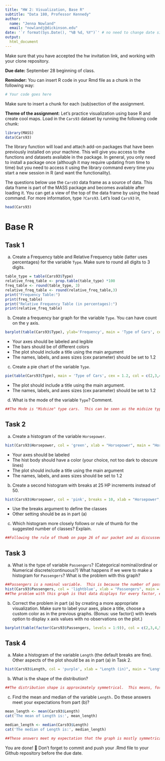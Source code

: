 ```yaml
---
title: "HW 2: Visualization, Base R"
subtitle: "Data 180, Professor Kennedy"
author: 
  name: "Jenna Nowland"
  email: "nowlandj@dickinson.edu"
date: '`r format(Sys.Date(), "%B %d, %Y")`' # no need to change date since this line grabs today's date
output: 
  html_document
---
```


Make sure that you have accepted the hw invitation link, and working with your clone repository.

**Due date:** September 28 beginning of class.

**Reminder:** You can insert R code in your Rmd file as a chunk in the following way:
```r
# Your code goes here
```
Make sure to insert a chunk for each (sub)section of the assignment.

**Theme of the assignment**: Let's practice visualization using base R and create cool maps. Load in the `Cars93` dataset by running the following code chunk:

```r
library(MASS)
data(Cars93)
```

The library function will load and attach add-on packages that have been previously installed on your machine. This will give you access to the functions and datasets available in the package. In general, you only need to install a package once (although it may require updating from time to time) but you need to access it using the library command every time you start a new session in R (and want the functionality). 

The questions below use the `Cars93` data frame as a source of data. This data frame is part of the MASS package and becomes available after loading it. You can get a view of the top of the data frame by using the head command. For more information, type `?Cars93`. Let's load `Cars93` in,
```r
head(Cars93)
```

# Base R
## Task 1
a) Create a Frequency table and Relative Frequency table (latter uses percentages) for the variable `Type`. Make sure to round all digits to 3 digits.
```r
table_type = table(Cars93$Type)
relative_freq_table <- prop.table(table_type) *100
freq_table <- round(table_type, 3)
relative_freq_table <- round(relative_freq_table,3)
print("Frequency Table:")
print(freq_table)
print("Relative Frequency Table (in percentages):")
print(relative_freq_table)
```
b) Create a frequency bar graph for the variable `Type`. You can have count on the y axis.
```r
barplot(table(Cars93$Type), ylab='Frequency', main = 'Type of Cars', cex.lab = 1.2, cex.axis = 1.2, col = c(2,3,4,5,6,7))
```

*	Your axes should be labeled and legible
*	The bars should be of different colors
*	The plot should include a title using the main argument
*	The names, labels, and axes sizes (cex parameter) should be set to 1.2

c) Create a pie chart of the variable `Type`.
```r
pie(table(Cars93$Type), main = 'Type of Cars', cex = 1.2, col = c(2,3,4,5,6,7))
```

* The plot should include a title using the main argument.
*	The names, labels, and axes sizes (cex parameter) should be set to 1.2

d) What is the mode of the variable `Type`? Comment.
```r
##The Mode is "Midsize" type cars.  This can be seen as the midsize type car has the most frequency out of all the other models, making it the mode.
```

## Task 2 
a) Create a histogram of the variable `Horsepower`.
```r
hist(Cars93$Horsepower, col = 'green', xlab = "Horsepower", main = "Horsepower in Cars", cex.lab=1.2,cex.axis=1.2)
```

*	Your axes should be labeled
*	The hist body should have a color (your choice, not too dark to obscure lines) 
*	The plot should include a title using the main argument
*	The names, labels, and axes sizes should be set to 1.2

b) Create a second histogram with breaks at 25 HP increments instead of 50.
```r
hist(Cars93$Horsepower, col = 'pink', breaks = 10, xlab = "Horsepower", main = "Horsepower in Cars", cex.lab=1.2,cex.axis=1.2)
```

* Use the breaks argument to define the classes
* Other setting should be as in part (a)

c) Which histogram more closely follows or rule of thumb for the suggested number of classes? Explain.
```r
##Following the rule of thumb on page 26 of our packet and as discussed in class, the first histogram is better when considering the breaks.  The rule of thumb is that the square root of the number of units is a good approximation for the number of classes.  The second histogram has too many classes.  In this case, a histogram with about 10 classes is best.
```


## Task 3 
a) What is the type of variable `Passengers`? (Categorical nominal/ordinal or Numerical discrete/continuous?) What happens if we were to make a histogram for `Passengers`? What is the problem with this graph?
```r
##Passengers is a nominal variable.  This is because the number of passengers allowed in a car is a quantitative value.  Additionally, the nominal variable also discrete since the values must be whole, but can also be listed.
hist(Cars93$Passengers, col = 'lightblue', xlab = "Passengers", main = "Passengers allowed in the Cars", cex.lab=1.2,cex.axis=1.2)
##The problem with this graph is that data displays for every factor, even for those that have no frequency.  For example, it seems that there are entries of cars with three passengers, but there is not.
```

b) Correct the problem in part (a) by creating a more appropriate visualization. Make sure to label your axes, place a title, choose a custom color as in the previous graphs. (Bonus: use factor() with levels option to display x axis values with no observations on the plot.)
```r
barplot(table(factor(Cars93$Passengers, levels = 1:9)), col = c(2,3,4,5,6,7), xlab = "Number of Passengers", main = "Passengers allowed in the Cars", cex.lab=1.2,cex.axis=1.2)
```

## Task 4 
a) Make a histogram of the variable `Length` (the default breaks are fine). Other aspects of the plot should be as in part (a) in Task 2.
```r
hist(Cars93$Length, col = 'purple', xlab = "Length (in)", main = "Length of Cars", cex.lab=1.2,cex.axis=1.2)
```

b) What is the shape of the distribution?
```r
##The distribution shape is approximately symmetrical.  This means, for the most part, the data looks like a mirror image with the center.
```

c) Find the mean and median of the variable `Length.` Do these answers meet your expectations from part (b)?
```r
mean_length <- mean(Cars93$Length)
cat('The mean of Length is:', mean_length)

median_length <- median(Cars93$Length)
cat('The median of Length is:', median_length)

##These answers meet my expectation that the graph is mostly symmetrical.  This can be seen through the fact that the mean and median are both approximately 183.  This means that the mean, which can be skewed/influenced by the data is centered with the median. 
```

You are done! 🏁 Don't forget to commit and push your .Rmd file to your Github repository before the due date.


